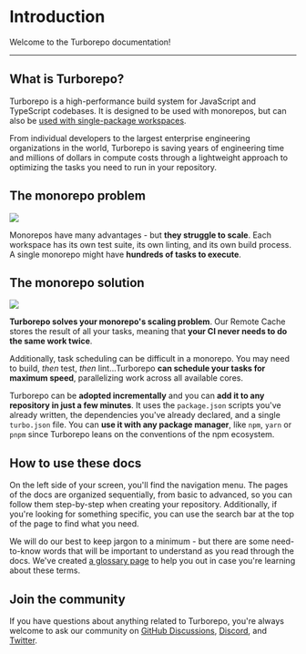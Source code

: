 # Introduction

Welcome to the Turborepo documentation!

---

## What is Turborepo?

Turborepo is a high-performance build system for JavaScript and TypeScript codebases. It is designed to be used with monorepos, but can also be [used with single-package workspaces](/TODO-LINK).

From individual developers to the largest enterprise engineering organizations in the world, Turborepo is saving years of engineering time and millions of dollars in compute costs through a lightweight approach to optimizing the tasks you need to run in your repository.

## The monorepo problem

![](/images/docs/why-turborepo-problem.png)

Monorepos have many advantages - but **they struggle to scale**. Each workspace has its own test suite, its own linting, and its own build process. A single monorepo might have **hundreds of tasks to execute**.

## The monorepo solution

![](/images/docs/why-turborepo-solution.png)

**Turborepo solves your monorepo's scaling problem**. Our Remote Cache stores the result of all your tasks, meaning that **your CI never needs to do the same work twice**.

Additionally, task scheduling can be difficult in a monorepo. You may need to build, _then_ test, _then_ lint...Turborepo **can schedule your tasks for maximum speed**, parallelizing work across all available cores.

Turborepo can be **adopted incrementally** and you can **add it to any repository in just a few minutes**. It uses the `package.json` scripts you've already written, the dependencies you've already declared, and a single `turbo.json` file. You can **use it with any package manager**, like `npm`, `yarn` or `pnpm` since Turborepo leans on the conventions of the npm ecosystem.

## How to use these docs

On the left side of your screen, you'll find the navigation menu. The pages of the docs are organized sequentially, from basic to advanced, so you can follow them step-by-step when creating your repository. Additionally, if you're looking for something specific, you can use the search bar at the top of the page to find what you need.

We will do our best to keep jargon to a minimum - but there are some need-to-know words that will be important to understand as you read through the docs. We've created [a glossary page](https://vercel.com/docs/vercel-platform/glossary) to help you out in case you're learning about these terms.

## Join the community

If you have questions about anything related to Turborepo, you're always welcome to ask our community on [GitHub Discussions](https://github.com/vercel/turbo/discussions), [Discord](https://turbo.build/discord), and [Twitter](https://twitter.com/turborepo).
